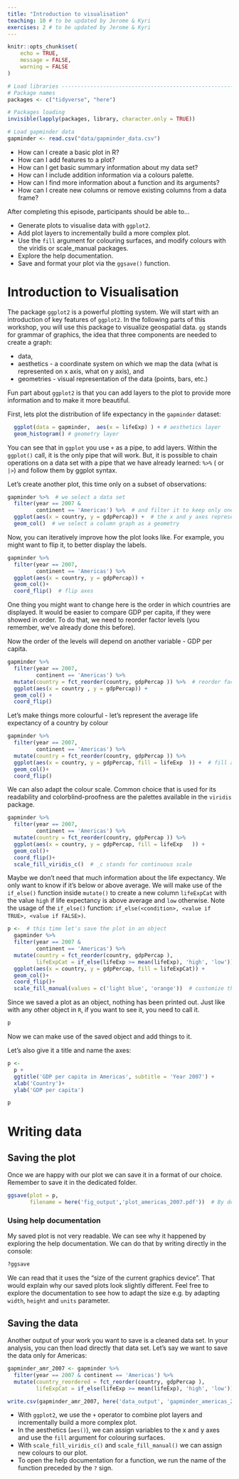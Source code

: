 ```yaml
---
title: "Introduction to visualisation"
teaching: 10 # to be updated by Jerome & Kyri
exercises: 2 # to be updated by Jerome & Kyri
---
```


```r
knitr::opts_chunk$set(
	echo = TRUE,
	message = FALSE,
	warning = FALSE
)

# Load libraries ----------------------------------------------------------
# Package names
packages <- c("tidyverse", "here")

# Packages loading
invisible(lapply(packages, library, character.only = TRUE))

# Load gapminder data
gapminder <- read.csv("data/gapminder_data.csv")

```

:::::::::::::::::::::::::::::::::::::: questions 

- How can I create a basic plot in R?
- How can I add features to a plot?
- How can I get basic summary information about my data set?
- How can I include addition information via a colours palette. 
- How can I find more information about a function and its arguments? 
- How can I create new columns or remove existing columns from a data frame?

::::::::::::::::::::::::::::::::::::::::::::::::

::::::::::::::::::::::::::::::::::::: objectives

After completing this episode, participants should be able to…

- Generate plots to visualise data with `ggplot2`.
- Add plot layers to incrementally build a more complex plot.
- Use the `fill` argument for colouring surfaces, and modify colours with the viridis or scale_manual packages. 
- Explore the help documentation.
- Save and format your plot via the `ggsave()` function.  

::::::::::::::::::::::::::::::::::::::::::::::::

# Introduction to Visualisation

The package `ggplot2` is a powerful plotting system. We will start with an introduction of key
features of `ggplot2`. In the following parts of this workshop, you will
use this package to visualize geospatial data. `gg` stands for grammar
of graphics, the idea that three components are needed to create a graph: 

- data,
- aesthetics - a coordinate system on which we map the data
(what is represented on x axis, what on y axis), and
- geometries - visual representation of the data (points, bars, etc.)

Fun part about `ggplot2` is that you can add layers to
the plot to provide more information and to make it more beautiful.

First, lets plot the distribution of life expectancy in the `gapminder` dataset:

```r
  ggplot(data = gapminder,  aes(x = lifeExp) ) + # aesthetics layer 
  geom_histogram() # geometry layer

```

You can see that in `ggplot` you use `+` as a pipe, to add layers.
Within the `ggplot()` call, it is the only pipe that will work. But, it is
possible to chain operations on a data set with a pipe that we have
already learned: `%>%` ( or `|>`) and follow them by ggplot syntax.

Let's create another plot, this time only on a subset of observations:

```r
gapminder %>%  # we select a data set
  filter(year == 2007 & 
         continent == 'Americas') %>%  # and filter it to keep only one year and one continent
  ggplot(aes(x = country, y = gdpPercap)) +  # the x and y axes represent values of columns
  geom_col()  # we select a column graph as a geometry
```

Now, you can iteratively improve how the plot looks like. For example,
you might want to flip it, to better display the labels.

```r
gapminder %>%  
  filter(year == 2007, 
         continent == 'Americas') %>% 
  ggplot(aes(x = country, y = gdpPercap)) + 
  geom_col()+ 
  coord_flip()  # flip axes
```

One thing you might want to change here is the order in which countries
are displayed. It would be easier to compare GDP per capita, if they
were showed in order. To do that, we need to reorder factor levels (you
remember, we've already done this before).

Now the order of the levels will depend on another variable - GDP per
capita.

```r
gapminder %>%  
  filter(year == 2007, 
         continent == 'Americas') %>% 
  mutate(country = fct_reorder(country, gdpPercap )) %>%  # reorder factor levels
  ggplot(aes(x = country , y = gdpPercap)) + 
  geom_col() +
  coord_flip()

```

Let's make things more colourful - let's represent the average life
expectancy of a country by colour

```r
gapminder %>%  
  filter(year == 2007, 
         continent == 'Americas') %>% 
  mutate(country = fct_reorder(country, gdpPercap )) %>%
  ggplot(aes(x = country, y = gdpPercap, fill = lifeExp  )) +  # fill argument for colouring surfaces, colour for points and lines
  geom_col()+ 
  coord_flip()


```

We can also adapt the colour scale. Common choice that is used for its
readability and colorblind-proofness are the palettes available in the
`viridis` package.

```r
gapminder %>%  
  filter(year == 2007, 
         continent == 'Americas') %>% 
  mutate(country = fct_reorder(country, gdpPercap )) %>%
  ggplot(aes(x = country, y = gdpPercap, fill = lifeExp   )) + 
  geom_col()+ 
  coord_flip()+
  scale_fill_viridis_c()  # _c stands for continuous scale

```

Maybe we don't need that much information about the life expectancy. We
only want to know if it's below or above average. We will make use of the `if_else()` function inside `mutate()` to create a new column `lifeExpCat` with the value `high` if life expectancy is above average and `low` otherwise. Note the usage of the `if_else()` function: `if_else(<condition>, <value if TRUE>, <value if FALSE>)`.

```r
p <-  # this time let's save the plot in an object
  gapminder %>%  
  filter(year == 2007 & 
         continent == 'Americas') %>% 
  mutate(country = fct_reorder(country, gdpPercap ),
         lifeExpCat = if_else(lifeExp >= mean(lifeExp), 'high', 'low')) %>%
  ggplot(aes(x = country, y = gdpPercap, fill = lifeExpCat)) + 
  geom_col()+ 
  coord_flip()+
  scale_fill_manual(values = c('light blue', 'orange'))  # customize the colours of the fill aesthetic

```

Since we saved a plot as an object, nothing has been printed out. Just
like with any other object in `R`, if you want to see it, you need to
call it.

```r
p

```

Now we can make use of the saved object and add things to it.

Let's also give it a title and name the axes:

```r
p <- 
  p +
  ggtitle('GDP per capita in Americas', subtitle = 'Year 2007') +
  xlab('Country')+
  ylab('GDP per capita')

p
```

# Writing data

## Saving the plot

Once we are happy with our plot we can save it in a format of our
choice. Remember to save it in the dedicated folder.

```r
ggsave(plot = p, 
       filename = here('fig_output','plot_americas_2007.pdf'))  # By default, ggsave() saves the last displayed plot, but you can also explicitly name the plot you want to save

```

### Using help documentation

My saved plot is not very readable. We can see why it happened by
exploring the help documentation. We can do that by writing directly in
the console:

```r
?ggsave
```

We can read that it uses the "size of the current graphics device". That
would explain why our saved plots look slightly different. Feel free to
explore the documentation to see how to adapt the size e.g. by adapting
`width`, `height` and `units` parameter.

## Saving the data

Another output of your work you want to save is a cleaned data set. In
your analysis, you can then load directly that data set. Let's say we want to
save the data only for Americas:

```r
gapminder_amr_2007 <- gapminder %>%
  filter(year == 2007 & continent == 'Americas') %>%
  mutate(country_reordered = fct_reorder(country, gdpPercap ), 
         lifeExpCat = if_else(lifeExp >= mean(lifeExp), 'high', 'low'))

write.csv(gapminder_amr_2007, here('data_output', 'gapminder_americas_2007.csv'), row.names=FALSE)
```

::::::::::::::::::::::::::::::::::::: keypoints 

- With `ggplot2`, we use the `+` operator to combine plot layers and incrementally build a more complex plot.
- In the aesthetics (`aes()`), we can assign variables to the x and y axes and use the `fill` argument for colouring surfaces.
- With `scale_fill_viridis_c()` and `scale_fill_manual()` we can assign new colours to our plot.
- To open the help documentation for a function, we run the name of the function preceded by the `?` sign.

::::::::::::::::::::::::::::::::::::::::::::::::

